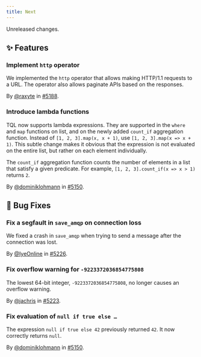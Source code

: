 ```yaml
---
title: Next
---
```


Unreleased changes.

## ✨ Features

### Implement `http` operator

We implemented the `http` operator that allows making HTTP/1.1 requests to a
URL. The operator also allows paginate APIs based on the responses.

By [@raxyte](https://github.com/raxyte) in [#5188](https://github.com/tenzir/tenzir/pull/5188).

### Introduce lambda functions

TQL now supports lambda expressions. They are supported in the `where` and `map`
functions on list, and on the newly added `count_if` aggregation function.
Instead of `[1, 2, 3].map(x, x + 1)`, use `[1, 2, 3].map(x => x + 1)`. This
subtle change makes it obvious that the expression is not evaluated on the
entire list, but rather on each element individually.

The `count_if` aggregation function counts the number of elements in a list that
satisfy a given predicate. For example, `[1, 2, 3].count_if(x => x > 1)` returns
`2`.

By [@dominiklohmann](https://github.com/dominiklohmann) in [#5150](https://github.com/tenzir/tenzir/pull/5150).

## 🐛 Bug Fixes

### Fix a segfault in `save_amqp` on connection loss

We fixed a crash in `save_amqp` when trying to send a message after the connection
was lost.

By [@IyeOnline](https://github.com/IyeOnline) in [#5226](https://github.com/tenzir/tenzir/pull/5226).

### Fix overflow warning for `-9223372036854775808`

The lowest 64-bit integer, `-9223372036854775808`, no longer causes an overflow
warning.

By [@jachris](https://github.com/jachris) in [#5223](https://github.com/tenzir/tenzir/pull/5223).

### Fix evaluation of `null if true else …`

The expression `null if true else 42` previously returned `42`. It now correctly
returns `null`.

By [@dominiklohmann](https://github.com/dominiklohmann) in [#5150](https://github.com/tenzir/tenzir/pull/5150).
